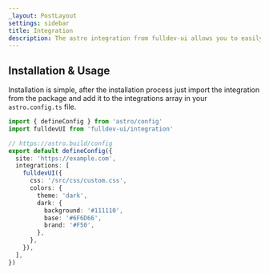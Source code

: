 ```yaml
---
_layout: PostLayout
settings: sidebar
title: Integration
description: The astro integration from fulldev-ui allows you to easily theme your site.
---
```



## Installation & Usage

Installation is simple, after the <Link href="/installation">installation process</Link> just import the integration from the package and add it to the integrations array in your `astro.config.ts` file.

```ts
import { defineConfig } from 'astro/config'
import fulldevUI from 'fulldev-ui/integration'

// https://astro.build/config
export default defineConfig({
  site: 'https://example.com',
  integrations: [
    fulldevUI({
      css: '/src/css/custom.css',
      colors: {
        theme: 'dark',
        dark: {
          background: '#111110',
          base: '#6F6D66',
          brand: '#F50',
        },
      },
    }),
  ],
})
```

